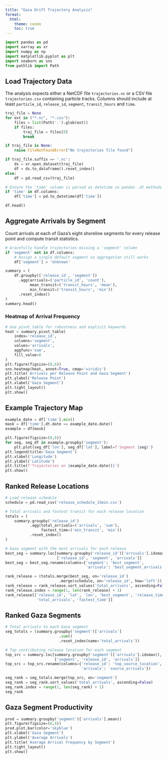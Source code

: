 ```yaml
---
title: "Gaza Drift Trajectory Analysis"
format:
  html:
    theme: cosmo
    toc: true
---
```


```python
import pandas as pd
import xarray as xr
import numpy as np
import matplotlib.pyplot as plt
import seaborn as sns
from pathlib import Path
```

## Load Trajectory Data

The analysis expects either a NetCDF file `trajectories.nc` or a CSV file
`trajectories.csv` containing particle tracks. Columns should include at
least `particle_id`, `release_id`, `segment`, `transit_hours` and `time`.

```python
traj_file = None
for ext in ("*.nc", "*.csv"):
    files = list(Path('.').glob(ext))
    if files:
        traj_file = files[0]
        break

if traj_file is None:
    raise FileNotFoundError("No trajectories file found")

if traj_file.suffix == '.nc':
    ds = xr.open_dataset(traj_file)
    df = ds.to_dataframe().reset_index()
else:
    df = pd.read_csv(traj_file)

# Ensure the 'time' column is parsed as datetime so pandas .dt methods work
if 'time' in df.columns:
    df['time'] = pd.to_datetime(df['time'])

df.head()
```

## Aggregate Arrivals by Segment

Count arrivals at each of Gaza's eight shoreline segments for every
release point and compute transit statistics.

```python
# Gracefully handle trajectories missing a 'segment' column
if 'segment' not in df.columns:
    # Assign a single default segment so aggregation still works
    df['segment'] = 'Unknown'

summary = (
    df.groupby(['release_id', 'segment'])
      .agg(arrivals=('particle_id', 'count'),
           mean_transit=('transit_hours', 'mean'),
           min_transit=('transit_hours', 'min'))
      .reset_index()
)
summary.head()
```

### Heatmap of Arrival Frequency

```python
# Use pivot_table for robustness and explicit keywords
heat = summary.pivot_table(
    index='release_id',
    columns='segment',
    values='arrivals',
    aggfunc='sum',
    fill_value=0
)
plt.figure(figsize=(8,6))
sns.heatmap(heat, annot=True, cmap='viridis')
plt.title('Arrivals per Release Point and Gaza Segment')
plt.ylabel('Release Point')
plt.xlabel('Gaza Segment')
plt.tight_layout()
plt.show()
```

## Example Trajectory Map

```python
example_date = df['time'].min()
mask = df['time'].dt.date == example_date.date()
example = df[mask]

plt.figure(figsize=(8,6))
for seg, seg_df in example.groupby('segment'):
    plt.plot(seg_df['lon'], seg_df['lat'], label=f'Segment {seg}')
plt.legend(title='Gaza Segment')
plt.xlabel('Longitude')
plt.ylabel('Latitude')
plt.title(f'Trajectories on {example_date.date()}')
plt.show()
```

## Ranked Release Locations

```python
# Load release schedule
schedule = pd.read_csv('release_schedule_15min.csv')

# Total arrivals and fastest transit for each release location
totals = (
    summary.groupby('release_id')
           .agg(total_arrivals=('arrivals', 'sum'),
                fastest_time=('min_transit', 'min'))
           .reset_index()
)

# Gaza segment with the most arrivals for each release
best_seg = summary.loc[summary.groupby('release_id')['arrivals'].idxmax(),
                       ['release_id', 'segment', 'arrivals']]
best_seg = best_seg.rename(columns={'segment': 'best_segment',
                                    'arrivals': 'best_segment_arrivals'})

rank_release = (totals.merge(best_seg, on='release_id')
                        .merge(schedule, on='release_id', how='left'))
rank_release = rank_release.sort_values('total_arrivals', ascending=False)
rank_release.index = range(1, len(rank_release) + 1)
rank_release[['release_id', 'lat', 'lon', 'best_segment', 'release_time',
              'total_arrivals', 'fastest_time']]
```

## Ranked Gaza Segments

```python
# Total arrivals to each Gaza segment
seg_totals = (summary.groupby('segment')['arrivals']
                        .sum()
                        .reset_index(name='total_arrivals'))

# Top contributing release location for each segment
top_src = summary.loc[summary.groupby('segment')['arrivals'].idxmax(),
                      ['segment', 'release_id', 'arrivals']]
top_src = top_src.rename(columns={'release_id': 'top_source_location',
                                  'arrivals': 'source_arrivals'})

seg_rank = seg_totals.merge(top_src, on='segment')
seg_rank = seg_rank.sort_values('total_arrivals', ascending=False)
seg_rank.index = range(1, len(seg_rank) + 1)
seg_rank
```

## Gaza Segment Productivity

```python
prod = summary.groupby('segment')['arrivals'].mean()
plt.figure(figsize=(8,4))
prod.plot.bar(color='skyblue')
plt.xlabel('Gaza Segment')
plt.ylabel('Average Arrivals')
plt.title('Average Arrival Frequency by Segment')
plt.tight_layout()
plt.show()
```

